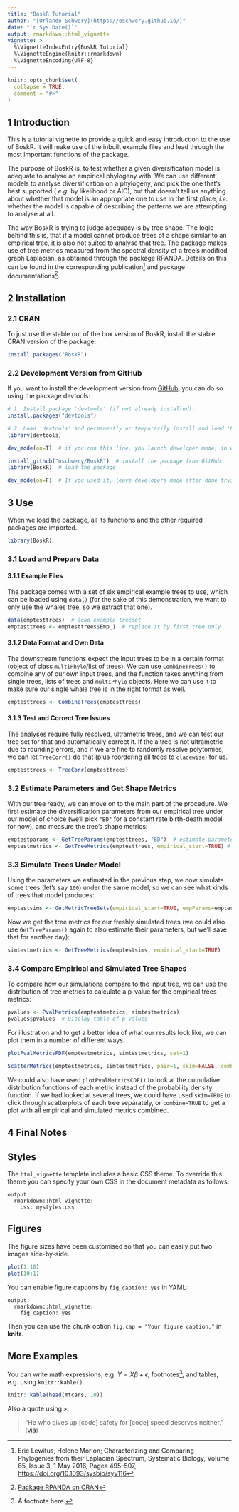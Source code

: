 ```yaml
---
title: "BoskR Tutorial"
author: "[Orlando Schwery](https://oschwery.github.io/)"
date: "`r Sys.Date()`"
output: rmarkdown::html_vignette
vignette: >
  %\VignetteIndexEntry{BoskR Tutorial}
  %\VignetteEngine{knitr::rmarkdown}
  %\VignetteEncoding{UTF-8}
---
```


```r
knitr::opts_chunk$set(
  collapse = TRUE,
  comment = "#>"
)
```

## 1 Introduction ##
This is a tutorial vignette to provide a quick and easy introduction to the use of BoskR. It will make use of the inbuilt example files and lead through the most important functions of the package.

The purpose of BoskR is, to test whether a given diversification model is adequate to analyse an empirical phylogeny with. We can use different models to analyse diversification on a phylogeny, and pick the one that's best supported ( _e.g._ by likelihood or AIC), but that doesn't tell us anything about whether that model is an appropriate one to use in the first place, _i.e._ whether the model is capable of describing the patterns we are attempting to analyse at all.

The way BoskR is trying to judge adequacy is by tree shape. The logic behind this is, that if a model cannot produce trees of a shape similar to an empirical tree, it is also not suited to analyse that tree. The package makes use of tree metrics measured from the spectral density of a tree's modified graph Laplacian, as obtained through the package RPANDA. Details on this can be found in the corresponding publication^[Eric Lewitus, Helene Morlon; Characterizing and Comparing Phylogenies from their Laplacian Spectrum, Systematic Biology, Volume 65, Issue 3, 1 May 2016, Pages 495–507, [https://doi.org/10.1093/sysbio/syv116](https://doi.org/10.1093/sysbio/syv116)] and package documentations^[[Package RPANDA on CRAN](https://CRAN.R-project.org/package=RPANDA)].

## 2 Installation ##
### 2.1 CRAN ###
To just use the stable out of the box version of BoskR, install the stable CRAN version of the package:

```r
install.packages("BoskR")
```

### 2.2 Development Version from GitHub ###
If you want to install the development version from [GitHub](https://github.com/oschwery/BoskR), you can do so using the package devtools:
```r
# 1. Install package 'devtools' (if not already installed):
install.packages("devtools")

# 2. Load 'devtools' and permanently or temporarily install and load 'BoskR':
library(devtools)

dev_mode(on=T)  # if you run this line, you launch developer mode, in which case the package will only be installed temporarily.

install_github("oschwery/BoskR")  # install the package from GitHub
library(BoskR)  # load the package

dev_mode(on=F)  # If you used it, leave developers mode after done trying out 'BoskR'
```

## 3 Use ##
When we load the package, all its functions and the other required packages are imported.
```r
library(BoskR)
```

### 3.1 Load and Prepare Data ###
#### 3.1.1 Example Files ####
The package comes with a set of six empirical example trees to use, which can be loaded using `data()` (for the sake of this demonstration, we want to only use the whales tree, so we extract that one).
```r
data(emptesttrees)  # load example treeset
emptesttrees <- emptesttrees$Emp_1  # replace it by first tree only
```

#### 3.1.2 Data Format and Own Data ####
The downstream functions expect the input trees to be in a certain format (object of class `multiPhylo`/list of trees). We can use `CombineTrees()` to combine any of our own input trees, and the function takes anything from single trees, lists of trees and `multiPhylo` objects. Here we can use it to make sure our single whale tree is in the right format as well.
```r
emptesttrees <- CombineTrees(emptesttrees)
```

#### 3.1.3 Test and Correct Tree Issues ####
The analyses require fully resolved, ultrametric trees, and we can test our tree set for that and automatically correct it. If the a tree is not ultrametric due to rounding errors, and if we are fine to randomly resolve polytomies, we can let `TreeCorr()` do that (plus reordering all trees to `cladewise`) for us.
```r
emptesttrees <- TreeCorr(emptesttrees)
```

### 3.2 Estimate Parameters and Get Shape Metrics ###
With our tree ready, we can move on to the main part of the procedure. We first estimate the diversification parameters from our empirical tree under our model of choice (we'll pick `"BD"` for a constant rate birth-death model for now), and measure the tree's shape metrics:
```r
emptestparams <- GetTreeParams(emptesttrees, "BD")  # estimate parameters from empirical tree
emptestmetrics <- GetTreeMetrics(emptesttrees, empirical_start=TRUE) # get tree shape metrics from empirical trees
```

### 3.3 Simulate Trees Under Model ###
Using the parameters we estimated in the previous step, we now simulate some trees (let's say `100`) under the same model, so we can see what kinds of trees that model produces:
```r
emptestsims <- GetMetricTreeSets(empirical_start=TRUE, empParams=emptestparams, current_method="BD", Numbsim1=100)
```
Now we get the tree metrics for our freshly simulated trees (we could also use `GetTreeParams()` again to also estimate their parameters, but we'll save that for another day):
```r
simtestmetrics <- GetTreeMetrics(emptestsims, empirical_start=TRUE)
```

### 3.4 Compare Empirical and Simulated Tree Shapes ###
To compare how our simulations compare to the input tree, we can use the distribution of tree metrics to calculate a p-value for the empirical trees metrics:
```r
pvalues <- PvalMetrics(emptestmetrics, simtestmetrics)
pvalues$pValues  # Display table of p-Values
```
For illustration and to get a better idea of what our results look like, we can plot them in a number of different ways.
```r
plotPvalMetricsPDF(emptestmetrics, simtestmetrics, set=1)
```
```r
ScatterMetrics(emptestmetrics, simtestmetrics, pair=1, skim=FALSE, combine=FALSE colours=c("black", "red"))
```
We could also have used `plotPvalMetricsCDF()` to look at the cumulative distribution functions of each metric instead of the probability density function. If we had looked at several trees, we could have used `skim=TRUE` to click through scatterplots of each tree separately, or `combine=TRUE` to get a plot with all empirical and simulated metrics combined.

## 4 Final Notes ##









## Styles

The `html_vignette` template includes a basic CSS theme. To override this theme you can specify your own CSS in the document metadata as follows:

    output:
      rmarkdown::html_vignette:
        css: mystyles.css

## Figures

The figure sizes have been customised so that you can easily put two images side-by-side.

```r
plot(1:10)
plot(10:1)
```

You can enable figure captions by `fig_caption: yes` in YAML:

    output:
      rmarkdown::html_vignette:
        fig_caption: yes

Then you can use the chunk option `fig.cap = "Your figure caption."` in **knitr**.

## More Examples

You can write math expressions, e.g. $Y = X\beta + \epsilon$, footnotes^[A footnote here.], and tables, e.g. using `knitr::kable()`.

```r
knitr::kable(head(mtcars, 10))
```

Also a quote using `>`:

> "He who gives up [code] safety for [code] speed deserves neither."
([via](https://twitter.com/hadleywickham/status/504368538874703872))
